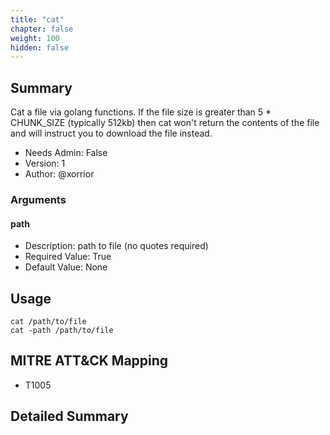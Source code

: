 ```yaml
---
title: "cat"
chapter: false
weight: 100
hidden: false
---
```


## Summary
Cat a file via golang functions. If the file size is greater than 5 * CHUNK_SIZE (typically 512kb) then cat won't return the contents of the file and will instruct you to download the file instead.
 
- Needs Admin: False  
- Version: 1  
- Author: @xorrior  

### Arguments

#### path

- Description: path to file (no quotes required)  
- Required Value: True  
- Default Value: None  

## Usage

```
cat /path/to/file
cat -path /path/to/file
```

## MITRE ATT&CK Mapping

- T1005  
## Detailed Summary

